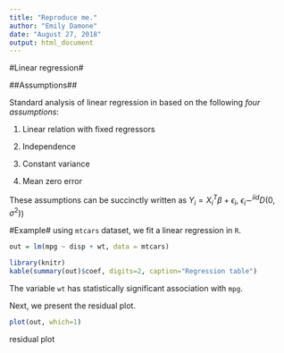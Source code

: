 ```yaml
---
title: "Reproduce me."
author: "Emily Damone"
date: "August 27, 2018"
output: html_document
---
```


#Linear regression#

##Assumptions##

Standard analysis of linear regression in based on the following *four assumptions*:

1. Linear relation with fixed regressors

2. Independence

3. Constant variance

4. Mean zero error

These assumptions can be succinctly written as $Y_i=X_i^T \beta + \epsilon_i$, $\epsilon_i\sim^{iid} D(0,\sigma^2)$)

#Example#
using `mtcars` dataset, we fit a linear regression in `R`.

```r
out = lm(mpg ~ disp + wt, data = mtcars)

```
```r
library(knitr)
kable(summary(out)$coef, digits=2, caption="Regression table")

```

The variable `wt` has statistically significant association with `mpg`.

Next, we present the residual plot.

```r
plot(out, which=1)
```


residual plot
